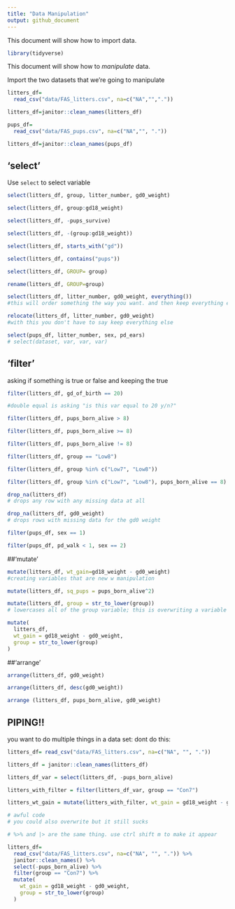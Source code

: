 ```yaml
---
title: "Data Manipulation"
output: github_document
---
```


This document will show how to import data.

```r
library(tidyverse)
```

This document will show how to *manipulate* data.

Import the two datasets that we're going to manipulate

```r
litters_df=
  read_csv("data/FAS_litters.csv", na=c("NA","","."))

litters_df=janitor::clean_names(litters_df)

pups_df=
  read_csv("data/FAS_pups.csv", na=c("NA","", "."))

litters_df=janitor::clean_names(pups_df)

```

## 'select'

Use `select` to select variable

```r
select(litters_df, group, litter_number, gd0_weight)
```

```r
select(litters_df, group:gd18_weight)
```

```r
select(litters_df, -pups_survive)
```

```r
select(litters_df, -(group:gd18_weight))
```

```r
select(litters_df, starts_with("gd"))

select(litters_df, contains("pups"))
```

```r
select(litters_df, GROUP= group)

rename(litters_df, GROUP=group)

select(litters_df, litter_number, gd0_weight, everything())
#this will order something the way you want. and then keep everything else

relocate(litters_df, litter_number, gd0_weight)
#with this you don't have to say keep everything else
```

```r
select(pups_df, litter_number, sex, pd_ears)
# select(dataset, var, var, var)
```

## 'filter'
asking if something is true or false and keeping the true

```r
filter(litters_df, gd_of_birth == 20)

#double equal is asking "is this var equal to 20 y/n?"
```

```r
filter(litters_df, pups_born_alive > 8)

filter(litters_df, pups_born_alive >= 8)
```

```r
filter(litters_df, pups_born_alive != 8)
```

```r
filter(litters_df, group == "Low8")

filter(litters_df, group %in% c("Low7", "Low8"))
```

```r
filter(litters_df, group %in% c("Low7", "Low8"), pups_born_alive == 8)
```

```r
drop_na(litters_df)
# drops any row with any missing data at all

drop_na(litters_df, gd0_weight)
# drops rows with missing data for the gd0 weight

```

```r
filter(pups_df, sex == 1)

filter(pups_df, pd_walk < 1, sex == 2)

```

##'mutate'

```r
mutate(litters_df, wt_gain=gd18_weight - gd0_weight)
#creating variables that are new w manipulation

mutate(litters_df, sq_pups = pups_born_alive^2)

mutate(litters_df, group = str_to_lower(group))
# lowercases all of the group variable; this is overwriting a variable

mutate(
  litters_df,
  wt_gain = gd18_weight - gd0_weight,
  group = str_to_lower(group)
)
```

##'arrange'

```r
arrange(litters_df, gd0_weight)

arrange(litters_df, desc(gd0_weight))

arrange (litters_df, pups_born_alive, gd0_weight)
```

## PIPING!!

you want to do multiple things in a data set:
dont do this:

```r
litters_df= read_csv("data/FAS_litters.csv", na=c("NA", "", "."))

litters_df = janitor::clean_names(litters_df)

litters_df_var = select(litters_df, -pups_born_alive)

litters_with_filter = filter(litters_df_var, group == "Con7")

litters_wt_gain = mutate(litters_with_filter, wt_gain = gd18_weight - gd0_weight)

# awful code
# you could also overwrite but it still sucks
```

```r
# %>% and |> are the same thing. use ctrl shift m to make it appear

litters_df=
  read_csv("data/FAS_litters.csv", na=c("NA", "", ".")) %>% 
  janitor::clean_names() %>% 
  select(-pups_born_alive) %>% 
  filter(group == "Con7") %>% 
  mutate(
    wt_gain = gd18_weight - gd0_weight,
    group = str_to_lower(group)
  )
```
